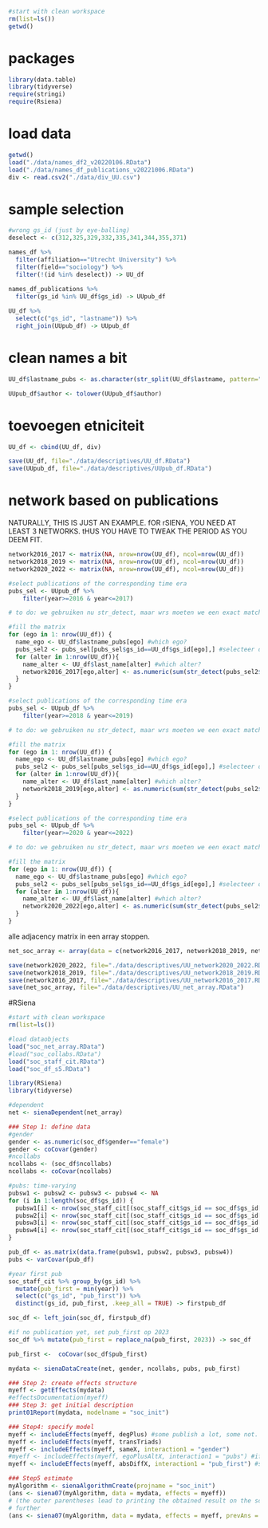 
```r
#start with clean workspace 
rm(list=ls())
getwd()
```

# packages

```r
library(data.table) 
library(tidyverse) 
require(stringi)
require(Rsiena)

```

# load data

```r
getwd()
load("./data/names_df2_v20220106.RData")
load("./data/names_df_publications_v20221006.RData")
div <- read.csv2("./data/div_UU.csv")

```

# sample selection

```r

#wrong gs_id (just by eye-balling)
deselect <- c(312,325,329,332,335,341,344,355,371)

names_df %>% 
  filter(affiliation=="Utrecht University") %>%
  filter(field=="sociology") %>% 
  filter(!(id %in% deselect)) -> UU_df

names_df_publications %>% 
  filter(gs_id %in% UU_df$gs_id) -> UUpub_df
  
UU_df %>% 
  select(c("gs_id", "lastname")) %>%
  right_join(UUpub_df) -> UUpub_df

```



# clean names a bit

```r
UU_df$lastname_pubs <- as.character(str_split(UU_df$lastname, pattern=",", n = 2, simplify = TRUE)[,1]) 

UUpub_df$author <- tolower(UUpub_df$author)

```


# toevoegen etniciteit

```r
UU_df <- cbind(UU_df, div) 
```

```r
save(UU_df, file="./data/descriptives/UU_df.RData")
save(UUpub_df, file="./data/descriptives/UUpub_df.RData")

```

# network based on publications

NATURALLY, THIS IS JUST AN EXAMPLE. fOR rSIENA, YOU NEED AT LEAST 3 NETWORKS. tHUS YOU HAVE TO TWEAK THE PERIOD AS YOU DEEM FIT. 

```r
network2016_2017 <- matrix(NA, nrow=nrow(UU_df), ncol=nrow(UU_df))
network2018_2019 <- matrix(NA, nrow=nrow(UU_df), ncol=nrow(UU_df))
network2020_2022 <- matrix(NA, nrow=nrow(UU_df), ncol=nrow(UU_df))
```

```r
#select publications of the corresponding time era
pubs_sel <- UUpub_df %>%
    filter(year>=2016 & year<=2017)

# to do: we gebruiken nu str_detect, maar wrs moeten we een exact match gebruiken. 

#fill the matrix
for (ego in 1: nrow(UU_df)) {
  name_ego <- UU_df$lastname_pubs[ego] #which ego? 
  pubs_sel2 <- pubs_sel[pubs_sel$gs_id==UU_df$gs_id[ego],] #selecteer de publicaties van ego
  for (alter in 1:nrow(UU_df)){
    name_alter <- UU_df$last_name[alter] #which alter? 
    network2016_2017[ego,alter] <- as.numeric(sum(str_detect(pubs_sel2$author, name_alter)) > 1)  #did alter publish with ego
  }
}
```

```r
#select publications of the corresponding time era
pubs_sel <- UUpub_df %>%
    filter(year>=2018 & year<=2019)

# to do: we gebruiken nu str_detect, maar wrs moeten we een exact match gebruiken. 

#fill the matrix
for (ego in 1: nrow(UU_df)) {
  name_ego <- UU_df$lastname_pubs[ego] #which ego? 
  pubs_sel2 <- pubs_sel[pubs_sel$gs_id==UU_df$gs_id[ego],] #selecteer de publicaties van ego
  for (alter in 1:nrow(UU_df)){
    name_alter <- UU_df$last_name[alter] #which alter? 
    network2018_2019[ego,alter] <- as.numeric(sum(str_detect(pubs_sel2$author, name_alter)) > 1)  #did alter publish with ego
  }
}
```

```r
#select publications of the corresponding time era
pubs_sel <- UUpub_df %>%
    filter(year>=2020 & year<=2022)

# to do: we gebruiken nu str_detect, maar wrs moeten we een exact match gebruiken. 

#fill the matrix
for (ego in 1: nrow(UU_df)) {
  name_ego <- UU_df$lastname_pubs[ego] #which ego? 
  pubs_sel2 <- pubs_sel[pubs_sel$gs_id==UU_df$gs_id[ego],] #selecteer de publicaties van ego
  for (alter in 1:nrow(UU_df)){
    name_alter <- UU_df$last_name[alter] #which alter? 
    network2020_2022[ego,alter] <- as.numeric(sum(str_detect(pubs_sel2$author, name_alter)) > 1)  #did alter publish with ego
  }
}
```


alle adjacency matrix in een array stoppen. 
```r
net_soc_array <- array(data = c(network2016_2017, network2018_2019, network2020_2022), dim=c(dim(network2020_2022),3))

```


```r
save(network2020_2022, file="./data/descriptives/UU_network2020_2022.RData")
save(network2018_2019, file="./data/descriptives/UU_network2018_2019.RData")
save(network2016_2017, file="./data/descriptives/UU_network2016_2017.RData")
save(net_soc_array, file="./data/descriptives/UU_net_array.RData")
```



#RSiena

```r
#start with clean workspace 
rm(list=ls())

#load dataobjects
load("soc_net_array.RData")
#load("soc_collabs.RData")
load("soc_staff_cit.RData")
load("soc_df_s5.RData")

library(RSiena)
library(tidyverse)
```


```r
#dependent
net <- sienaDependent(net_array)

### Step 1: define data
#gender
gender <- as.numeric(soc_df$gender=="female")
gender <- coCovar(gender)
#ncollabs
ncollabs <- (soc_df$ncollabs)
ncollabs <- coCovar(ncollabs)

#pubs: time-varying
pubsw1 <- pubsw2 <- pubsw3 <- pubsw4 <- NA
for (i in 1:length(soc_df$gs_id)) {
  pubsw1[i] <- nrow(soc_staff_cit[(soc_staff_cit$gs_id == soc_df$gs_id[i]) & soc_staff_cit$year>=2010 & soc_staff_cit$year<=2012,])
  pubsw2[i] <- nrow(soc_staff_cit[(soc_staff_cit$gs_id == soc_df$gs_id[i]) & soc_staff_cit$year>=2013 & soc_staff_cit$year<=2015,])
  pubsw3[i] <- nrow(soc_staff_cit[(soc_staff_cit$gs_id == soc_df$gs_id[i]) & soc_staff_cit$year>=2016 & soc_staff_cit$year<=2018,])
  pubsw4[i] <- nrow(soc_staff_cit[(soc_staff_cit$gs_id == soc_df$gs_id[i]) & soc_staff_cit$year>=2019 & soc_staff_cit$year<=2021,])
}

pub_df <- as.matrix(data.frame(pubsw1, pubsw2, pubsw3, pubsw4))
pubs <- varCovar(pub_df)

#year first pub
soc_staff_cit %>% group_by(gs_id) %>%
  mutate(pub_first = min(year)) %>% 
  select(c("gs_id", "pub_first")) %>%
  distinct(gs_id, pub_first, .keep_all = TRUE) -> firstpub_df

soc_df <- left_join(soc_df, firstpub_df)

#if no publication yet, set pub_first op 2023
soc_df %>% mutate(pub_first = replace_na(pub_first, 2023)) -> soc_df

pub_first <-  coCovar(soc_df$pub_first)

mydata <- sienaDataCreate(net, gender, ncollabs, pubs, pub_first)
```


```r
### Step 2: create effects structure
myeff <- getEffects(mydata)
#effectsDocumentation(myeff)
### Step 3: get initial description
print01Report(mydata, modelname = "soc_init")

### Step4: specify model
myeff <- includeEffects(myeff, degPlus) #some publish a lot, some not. (interpretation: talent/luck? )
myeff <- includeEffects(myeff, transTriads)
myeff <- includeEffects(myeff, sameX, interaction1 = "gender")
#myeff <- includeEffects(myeff, egoPlusAltX, interaction1 = "pubs") #if you have many pubs, you will probably publish more per year? 
myeff <- includeEffects(myeff, absDiffX, interaction1 = "pub_first") #senior publishes with junior

### Step5 estimate
myAlgorithm <- sienaAlgorithmCreate(projname = "soc_init")
(ans <- siena07(myAlgorithm, data = mydata, effects = myeff))
# (the outer parentheses lead to printing the obtained result on the screen) if necessary, estimate
# further
(ans <- siena07(myAlgorithm, data = mydata, effects = myeff, prevAns = ans))
```



